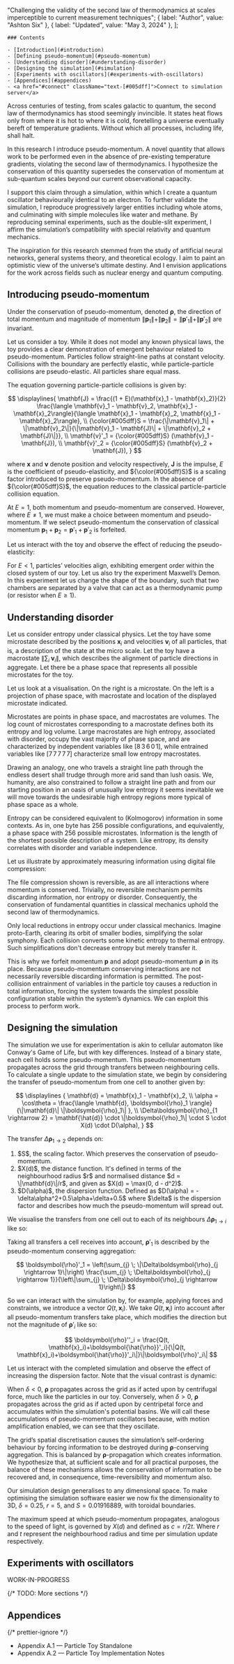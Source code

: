   "Challenging the validity of the second law of thermodynamics at scales imperceptible to current measurement techniques";
  { label: "Author", value: "Ashton Six" },
  { label: "Updated", value: "May 3, 2024" },
];

<div className="[grid-column-start:1] [grid-column-end:text-start] justify-self-end">
	<nav className="toc">

    ### Contents

    - [Introduction](#introduction)
    - [Defining pseudo-momentum](#pseudo-momentum)
    - [Understanding disorder](#understanding-disorder)
    - [Designing the simulation](#simulation)
    - [Experiments with oscillators](#experiments-with-oscillators)
    - [Appendices](#appendices)
    - <a href="#connect" className="text-[#005dff]">Connect to simulation server</a>

  </nav>
</div>

<div>

<div id="introduction">

Across centuries of testing, from scales galactic to quantum, the second law of thermodynamics has stood seemingly invincible. It states heat flows only from where it is hot to where it is cold, foretelling a universe eventually bereft of temperature gradients. Without which all processes, including life, shall halt.

In this research I introduce pseudo-momentum. A novel quantity that allows work to be performed even in the absence of pre-existing temperature gradients, violating the second law of thermodynamics. I hypothesize the conservation of this quantity supersedes the conservation of momentum at sub-quantum scales beyond our current observational capacity.

I support this claim through a simulation, within which I create a quantum oscillator behaviourally identical to an electron. To further validate the simulation, I reproduce progressively larger entities including whole atoms, and culminating with simple molecules like water and methane. By reproducing seminal experiments, such as the double-slit experiment, I affirm the simulation’s compatibility with special relativity and quantum mechanics.

The inspiration for this research stemmed from the study of artificial neural networks, general systems theory, and theoretical ecology. I aim to paint an optimistic view of the universe’s ultimate destiny. And I envision applications for the work across fields such as nuclear energy and quantum computing.

</div>

<h2 id="pseudo-momentum">Introducing pseudo-momentum</h2>

Under the conservation of pseudo-momentum, denoted $\boldsymbol{\rho}$, the direction of total momentum and magnitude of momentum $\|\mathbf{p}_1\| + \|\mathbf{p}_2\| = \|\mathbf{p}'_1\| + \|\mathbf{p}'_2\|$ are invariant.

Let us consider a toy. While it does not model any known physical laws, the toy provides a clear demonstration of emergent behaviour related to pseudo-momentum. Particles follow straight-line paths at constant velocity. Collisions with the boundary are perfectly elastic, while particle-particle collisions are pseudo-elastic. All particles share equal mass.

The equation governing particle-particle collisions is given by:

$$
\displaylines{
	\mathbf{J} = \frac{(1 + E)(\mathbf{x}_1 - \mathbf{x}_2)}{2} \frac{\langle \mathbf{v}_1 - \mathbf{v}_2, \mathbf{x}_1 - \mathbf{x}_2\rangle}{\langle \mathbf{x}_1 - \mathbf{x}_2, \mathbf{x}_1 - \mathbf{x}_2\rangle}, \\
	{\color{#005dff}S = \frac{\|\mathbf{v}_1\| + \|\mathbf{v}_2\|}{\|\mathbf{v}_1 - \mathbf{J}\| + \|\mathbf{v}_2 + \mathbf{J}\|}}, \\
	\mathbf{v}'_1 = {\color{#005dff}S} (\mathbf{v}_1 - \mathbf{J}), \\
	\mathbf{v}'_2 = {\color{#005dff}S} (\mathbf{v}_2 + \mathbf{J}),
}
$$

where $\mathbf{x}$ and $\mathbf{v}$ denote position and velocity respectively, $\mathbf{J}$ is the impulse, $E$ is the coefficient of pseudo-elasticity, and ${\color{#005dff}S}$ is a scaling factor introduced to preserve pseudo-momentum. In the absence of ${\color{#005dff}S}$, the equation reduces to the classical particle-particle collision equation.

At $E=1$, both momentum and pseudo-momentum are conserved. However, where $E \neq 1$, we must make a choice between momentum and pseudo-momentum. If we select pseudo-momentum the conservation of classical momentum $\mathbf{p}_1 + \mathbf{p}_2 = \mathbf{p}'_1 + \mathbf{p}'_2$ is forfeited.

Let us interact with the toy and observe the effect of reducing the pseudo-elasticity:

</div>

<figure className="[grid-column:middle]">
  <ParticleToyPseudoMomentum />
</figure>

For $E \lt 1$, particles’ velocities align, exhibiting emergent order within the closed system of our toy. Let us also try the experiment Maxwell’s Demon. In this experiment let us change the shape of the boundary, such that two chambers are separated by a valve that can act as a thermodynamic pump (or resistor when $E \ge 1$).

<h2 id="understanding-disorder">Understanding disorder</h2>

Let us consider entropy under classical physics. Let the toy have some microstate described by the positions $\mathbf{x}_i$ and velocities $\mathbf{v}_i$ of all particles, that is, a description of the state at the micro scale. Let the toy have a macrostate $\|\sum_{i} \; \mathbf{v}_i\|$, which describes the alignment of particle directions in aggregate. Let there be a phase space that represents all possible microstates for the toy.

Let us look at a visualisation. On the right is a microstate. On the left is a projection of phase space, with macrostate and location of the displayed microstate indicated.

<figure className="[grid-column:middle]">
  <ParticleToyEntropy />
</figure>

Microstates are points in phase space, and macrostates are volumes. The log count of microstates corresponding to a macrostate defines both its entropy and log volume. Large macrostates are high entropy, associated with disorder, occupy the vast majority of phase space, and are characterized by independent variables like $[ 8 \, 3 \, 6 \, 0 \, 1 ]$, while entrained variables like $[ 7 \, 7 \, 7 \, 7 \, 7 ]$ characterize small low entropy macrostates.

Drawing an analogy, one who travels a straight line path through the endless desert shall trudge through more arid sand than lush oasis. We, humanity, are also constrained to follow a straight line path and from our starting position in an oasis of unusually low entropy it seems inevitable we will move towards the undesirable high entropy regions more typical of phase space as a whole.

Entropy can be considered equivalent to (Kolmogorov) information in some contexts. As in, one byte has 256 possible configurations, and equivalently, a phase space with 256 possible microstates. Information is the length of the shortest possible description of a system. Like entropy, its density correlates with disorder and variable independence.

Let us illustrate by approximately measuring information using digital file compression:

<figure className="[grid-column:middle]">
  <MeasuringInformation />
</figure>

The file compression shown is reversible, as are all interactions where momentum is conserved. Trivially, no reversible mechanism permits discarding information, nor entropy or disorder. Consequently, the conservation of fundamental quantities in classical mechanics uphold the second law of thermodynamics.

Only local reductions in entropy occur under classical mechanics. Imagine proto-Earth, clearing its orbit of smaller bodies, simplifying the solar symphony. Each collision converts some kinetic entropy to thermal entropy. Such simplifications don't decrease entropy but merely transfer it.

This is why we forfeit momentum $\mathbf{p}$ and adopt pseudo-momentum $\boldsymbol{\rho}$ in its place. Because pseudo-momentum conserving interactions are not necessarily reversible discarding information is permitted. The post-collision entrainment of variables in the particle toy causes a reduction in total information, forcing the system towards the simplest possible configuration stable within the system’s dynamics. We can exploit this process to perform work.

<h2 id="simulation">Designing the simulation</h2>

The simulation we use for experimentation is akin to cellular automaton like Conway's Game of Life, but with key differences. Instead of a binary state, each cell holds some pseudo-momentum. This pseudo-momentum propagates across the grid through transfers between neighbouring cells. To calculate a single update to the simulation state, we begin by considering the transfer of pseudo-momentum from one cell to another given by:

$$
\displaylines {
  \mathbf{d} = \mathbf{x}_1 - \mathbf{x}_2, \\
  \alpha = \cos\theta = \frac{\langle \mathbf{d}, \boldsymbol{\rho}_1 \rangle}{\|\mathbf{d}\| \|\boldsymbol{\rho}_1\| }, \\
  \Delta\boldsymbol{\rho}_{1 \rightarrow 2} = \mathbf{\hat{d}} \cdot \|\boldsymbol{\rho}_1\| \cdot S \cdot X(d) \cdot D(\alpha),
}
$$

The transfer $\Delta\boldsymbol{\rho}_{1 \rightarrow 2}$ depends on:

<ol>
  <li>
    $S$, the scaling factor. Which preserves the conservation of
    pseudo-momentum.
  </li>
  <li>
    $X(d)$, the distance function. It's defined in terms of the neighbourhood
    radius $r$ and normalised distance $d = \|\mathbf{d}\|/r$, and given as
    $X(d) = \max(0, d - d^2)$.
  </li>
  <li>
    $D(\alpha)$, the dispersion function. Defined as $D(\alpha) = -\delta\alpha^2+0.5\alpha+\delta+0.5$ where $\delta$ is the dispersion
    factor and describes how much the pseudo-momentum will spread out.
  </li>
</ol>

We visualise the transfers from one cell out to each of its neighbours $\Delta\boldsymbol{\rho}_{1 \rightarrow i}$ like so:

<figure className="[grid-column:middle]">
  <SimDesignTransfer />
</figure>

Taking all transfers a cell receives into account, $\boldsymbol{\rho}'_1$ is described by the pseudo-momentum conserving aggregation:

$$
\boldsymbol{\rho}'_1 = \left(\sum_{j} \; \|\Delta\boldsymbol{\rho}_{j \rightarrow 1}\|\right) \frac{\sum_{j} \; \Delta\boldsymbol{\rho}_{j \rightarrow 1}}{\left\|\sum_{j} \; \Delta\boldsymbol{\rho}_{j \rightarrow 1}\right\|}
$$

So we can interact with the simulation by, for example, applying forces and constraints, we introduce a vector $Q(t, \mathbf{x}_i)$. We take $Q(t, \mathbf{x}_i)$ into account after all pseudo-momentum transfers take place, which modifies the direction but not the magnitude of $\boldsymbol{\rho}'_i$ like so:

$$
\boldsymbol{\rho}''_i = \frac{Q(t, \mathbf{x}_i)+\boldsymbol{\hat{\rho}}'_i}{\|Q(t, \mathbf{x}_i)+\boldsymbol{\hat{\rho}}'_i\|}\|\boldsymbol{\rho}'_i\|
$$

Let us interact with the completed simulation and observe the effect of increasing the dispersion factor. Note that the visual contrast is dynamic:

<figure className="[grid-column:middle]">
  <SimDesignCentripetal />
</figure>

When $\delta \lt 0$, $\boldsymbol{\rho}$ propagates across the grid as if acted upon by centrifugal force, much like the particles in our toy. Conversely, when $\delta \gt 0$, $\boldsymbol{\rho}$ propagates across the grid as if acted upon by centripetal force and accumulates within the simulation's potential basins. We will call these accumulations of pseudo-momentum oscillators because, with motion amplification enabled, we can see that they oscillate.

The grid’s spatial discretisation causes the simulation’s self-ordering behaviour by forcing information to be destroyed during $\boldsymbol{\rho}$-conserving aggregation. This is balanced by $\boldsymbol{\rho}$-propagation which creates information. We hypothesize that, at sufficient scale and for all practical purposes, the balance of these mechanisms allows the conservation of information to be recovered and, in consequence, time-reversibility and momentum also.

Our simulation design generalises to any dimensional space. To make optimising the simulation software easier we now fix the dimensionality to 3D, $\delta = 0.25$, $r = 5$, and $S = 0.01916889$, with toroidal boundaries.

The maximum speed at which pseudo-momentum propagates, analogous to the speed of light, is governed by $X(d)$ and defined as $c = r / 2t$. Where $r$ and $t$ represent the neighbourhood radius and time per simulation update respectively.

<h2 id="experiments-with-oscillators">Experiments with oscillators</h2>

WORK-IN-PROGRESS

{/* TODO: More sections */}

<h2 id="appendices">Appendices</h2>

{/* prettier-ignore */}
- <Link to="/particle-toy-standalone" className="text-[#005dff]">Appendix A.1</Link> — Particle Toy Standalone
- <Link to="/particle-toy-notes" className="text-[#005dff]">Appendix A.2</Link> — Particle Toy Implementation
  Notes
